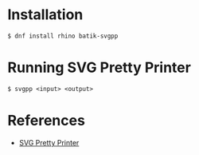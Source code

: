 = Installation =

<pre>
$ dnf install rhino batik-svgpp
</pre>

= Running SVG Pretty Printer =

<pre>
$ svgpp <input> <output>
</pre>

= References =

* [https://xmlgraphics.apache.org/batik/tools/pretty-printer.html SVG Pretty Printer]